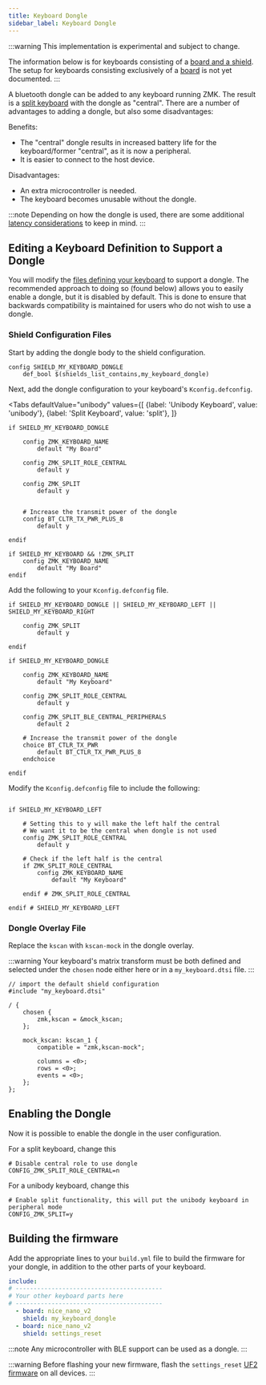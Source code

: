 ```yaml
---
title: Keyboard Dongle
sidebar_label: Keyboard Dongle
---
```



:::warning
This implementation is experimental and subject to change.

The information below is for keyboards consisting of a [board and a shield](../faq.md#why-boards-and-shields-why-not-just-keyboard). The setup for keyboards consisting exclusively of a [board](../faq.md#what-is-a-board) is not yet documented.
:::

A bluetooth dongle can be added to any keyboard running ZMK. The result is a [split keyboard](./split-keyboards.md) with the dongle as "central". There are a number of advantages to adding a dongle, but also some disadvantages:

Benefits:

- The "central" dongle results in increased battery life for the keyboard/former "central", as it is now a peripheral.
- It is easier to connect to the host device.

Disadvantages:

- An extra microcontroller is needed.
- The keyboard becomes unusable without the dongle.

:::note
Depending on how the dongle is used, there are some additional [latency considerations](./split-keyboards.md#latency-considerations) to keep in mind. 
:::


## Editing a Keyboard Definition to Support a Dongle

You will modify the [files defining your keyboard](../config/index.md#shield-folder) to support a dongle. 
The recommended approach to doing so (found below) allows you to easily enable a dongle, but it is disabled by default. 
This is done to ensure that backwards compatibility is maintained for users who do not wish to use a dongle.

### Shield Configuration Files


Start by adding the dongle body to the shield configuration.

```kconfig title="Kconfig.shield"
config SHIELD_MY_KEYBOARD_DONGLE
    def_bool $(shields_list_contains,my_keyboard_dongle)
```


Next, add the dongle configuration to your keyboard's `Kconfig.defconfig`.

<Tabs
defaultValue="unibody"
values={[
{label: 'Unibody Keyboard', value: 'unibody'},
{label: 'Split Keyboard', value: 'split'},
]}
>
<TabItem value="unibody">

```kconfig title="Kconfig.defconfig"
if SHIELD_MY_KEYBOARD_DONGLE

    config ZMK_KEYBOARD_NAME
        default "My Board"

    config ZMK_SPLIT_ROLE_CENTRAL
        default y

    config ZMK_SPLIT
        default y


    # Increase the transmit power of the dongle
    config BT_CLTR_TX_PWR_PLUS_8
        default y

endif

if SHIELD_MY_KEYBOARD && !ZMK_SPLIT
    config ZMK_KEYBOARD_NAME
        default "My Board"
endif
```

</TabItem>
<TabItem value="split">

Add the following to your `Kconfig.defconfig` file.

```kconfig title="Kconfig.defconfig"
if SHIELD_MY_KEYBOARD_DONGLE || SHIELD_MY_KEYBOARD_LEFT || SHIELD_MY_KEYBOARD_RIGHT

    config ZMK_SPLIT
        default y

endif

if SHIELD_MY_KEYBOARD_DONGLE

    config ZMK_KEYBOARD_NAME
        default "My Keyboard"

    config ZMK_SPLIT_ROLE_CENTRAL
        default y

    config ZMK_SPLIT_BLE_CENTRAL_PERIPHERALS
        default 2

    # Increase the transmit power of the dongle
    choice BT_CTLR_TX_PWR
        default BT_CTLR_TX_PWR_PLUS_8
    endchoice

endif
```

Modify the `Kconfig.defconfig` file to include the following:

```kconfig title="Kconfig.defconfig"

if SHIELD_MY_KEYBOARD_LEFT

    # Setting this to y will make the left half the central
    # We want it to be the central when dongle is not used
    config ZMK_SPLIT_ROLE_CENTRAL
        default y

    # Check if the left half is the central
    if ZMK_SPLIT_ROLE_CENTRAL
        config ZMK_KEYBOARD_NAME
            default "My Keyboard"
            
    endif # ZMK_SPLIT_ROLE_CENTRAL

endif # SHIELD_MY_KEYBOARD_LEFT
```

</TabItem>
</Tabs>

### Dongle Overlay File

Replace the `kscan` with `kscan-mock` in the dongle overlay.

:::warning
Your keyboard's matrix transform must be both defined and selected under the `chosen` node either here or in a `my_keyboard.dtsi` file.
:::

```dts title="my_keyboard_dongle.overlay"
// import the default shield configuration
#include "my_keyboard.dtsi"

/ {
    chosen {
        zmk,kscan = &mock_kscan;
    };

    mock_kscan: kscan_1 {
        compatible = "zmk,kscan-mock";
        
        columns = <0>;
        rows = <0>;
        events = <0>;
    };
};

```


## Enabling the Dongle

Now it is possible to enable the dongle in the user configuration.

For a split keyboard, change this

```kconfig title="config/my_keyboard_left.conf"
# Disable central role to use dongle
CONFIG_ZMK_SPLIT_ROLE_CENTRAL=n
```

For a unibody keyboard, change this

```kconfig title="config/my_keyboard.conf"
# Enable split functionality, this will put the unibody keyboard in peripheral mode
CONFIG_ZMK_SPLIT=y
```


## Building the firmware

Add the appropriate lines to your `build.yml` file to build the firmware for your dongle, in addition to the other parts of your keyboard.

```yaml
include:
# -----------------------------------------
# Your other keyboard parts here
# -----------------------------------------
  - board: nice_nano_v2
    shield: my_keyboard_dongle
  - board: nice_nano_v2
    shield: settings_reset
```

:::note
Any microcontroller with BLE support can be used as a dongle.
:::

:::warning
Before flashing your new firmware, flash the `settings_reset` [UF2 firmware](../troubleshooting/connection-issues.mdx#acquiring-a-reset-uf2) on all devices.
:::
